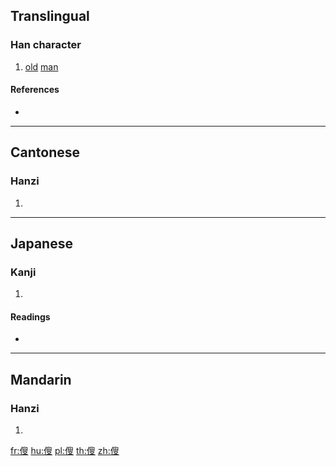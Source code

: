 ==Translingual==

===Han character===
{{Han char|rn=9|rad=人|as=10|sn=12|four=|canj=OHXE|ids=⿰亻叟}}

# [[old]] [[man]]

====References====
* {{Han ref|kx=0112.090|dkj=00929|hdz=10192.060|uh=5081|ud=20609}}

----

==Cantonese==

===Hanzi===
{{yue-hanzi|jyut=[[sau2]]|y=sau2}}

# {{defn|lang=yue|sort=人10}}

----

==Japanese==

===Kanji===
{{ja-kanji|grade=|rs=人10}}

# {{defn|lang=ja|sort=人10}}

====Readings====
* {{ja-readings|on=[[そう]] (sō), [[す]] (su)|kun=[[おきな]] (okina)}}

----

==Mandarin==

===Hanzi===
{{cmn-hanzi|pin=[[fū]] ([[fu1]]), [[sǒu]] ([[sou3]])|wg=fu<sup>1</sup>, sou<sup>3</sup>}}

# {{defn|lang=cmn|sort=人10}}

[[fr:傁]]
[[hu:傁]]
[[pl:傁]]
[[th:傁]]
[[zh:傁]]